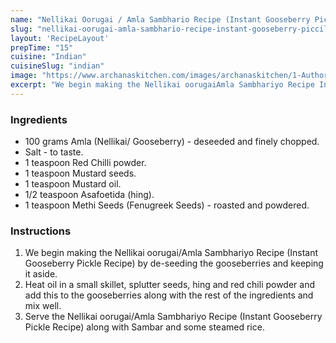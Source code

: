 ---
name: "Nellikai Oorugai / Amla Sambhario Recipe (Instant Gooseberry Piccile Recipe)"
slug: "nellikai-oorugai-amla-sambhario-recipe-instant-gooseberry-piccile-recipe"
layout: 'RecipeLayout'
prepTime: "15"
cuisine: "Indian"
cuisineSlug: "indian"
image: "https://www.archanaskitchen.com/images/archanaskitchen/1-Author/sibyl_sunitha/Nellikai_oorugaiAmla_Sambhariyo_Recipe_Instant_Gooseberry_Pickle_Recipe_.jpg"
excerpt: "We begin making the Nellikai oorugaiAmla Sambhariyo Recipe Instant Gooseberry Pickle Recipe by de-seeding the gooseberries and keeping it aside"
---

### Ingredients

- 100 grams Amla (Nellikai/ Gooseberry) - deseeded and finely chopped.
- Salt - to taste.
- 1 teaspoon Red Chilli powder.
- 1 teaspoon Mustard seeds.
- 1 teaspoon Mustard oil.
- 1/2 teaspoon Asafoetida (hing).
- 1 teaspoon Methi Seeds (Fenugreek Seeds) - roasted and powdered.

### Instructions

1. We begin making the Nellikai oorugai/Amla Sambhariyo Recipe (Instant Gooseberry Pickle Recipe) by de-seeding the gooseberries and keeping it aside.
1. Heat oil in a small skillet, splutter seeds, hing and red chili powder and add this to the gooseberries along with the rest of the ingredients and mix well.
1. Serve the Nellikai oorugai/Amla Sambhariyo Recipe (Instant Gooseberry Pickle Recipe) along with Sambar and some steamed rice.

